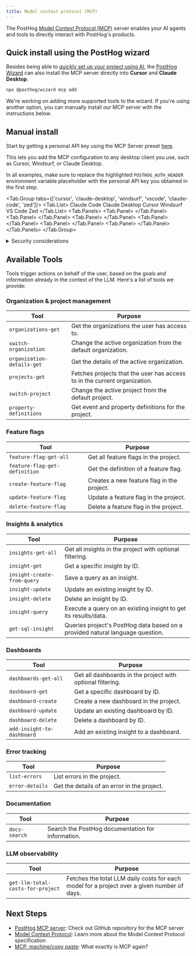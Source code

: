 ```yaml
---
title: Model context protocol (MCP)
---
```


The PostHog [Model Context Protocol (MCP)](https://modelcontextprotocol.io/introduction) server enables your AI agents and tools to directly interact with PostHog's products.


## Quick install using the PostHog wizard

Besides being able to [quickly set up your project using AI](/docs/getting-started/install?tab=wizard), the [PostHog Wizard](https://github.com/PostHog/wizard) can also install the MCP server directly into **Cursor** and **Claude Desktop**. 

```bash
npx @posthog/wizard mcp add
```

We're working on adding more supported tools to the wizard. If you're using another option, you can manually install our MCP server with the instructions below. 
## Manual install

Start by getting a personal API key using the MCP Server preset [here](https://app.posthog.com/settings/user-api-keys?preset=mcp_server).

This lets you add the MCP configuration to any desktop client you use, such as Cursor, Windsurf, or Claude Desktop.

<CalloutBox icon="IconInfo" title="Don't forget to use your personal API key" type="action">

In all examples, make sure to replace the highlighted <code>POSTHOG_AUTH_HEADER</code> environment variable placeholder with the personal API key you obtained in the first step.

</CalloutBox>

<Tab.Group tabs={['cursor', 'claude-desktop', 'windsurf', 'vscode', 'claude-code', 'zed']}>
    <Tab.List>
        <Tab>Claude Code</Tab>
        <Tab>Claude Desktop</Tab>
        <Tab>Cursor</Tab>
        <Tab>Windsurf</Tab>
        <Tab>VS Code</Tab>
        <Tab>Zed</Tab>
    </Tab.List>
    <Tab.Panels>
        <Tab.Panel>
            <ClaudeCodeSnippet />
        </Tab.Panel>
        <Tab.Panel>
            <ClaudeDesktopSnippet />
        </Tab.Panel>
        <Tab.Panel>
            <CursorSnippet />
        </Tab.Panel>
        <Tab.Panel>
            <WindsurfSnippet />
        </Tab.Panel>
        <Tab.Panel>
            <VSCodeSnippet />
        </Tab.Panel>
        <Tab.Panel>
            <ZedSnippet />
        </Tab.Panel>
    </Tab.Panels>
</Tab.Group>

<details>

<summary>Security considerations</summary>

We recommend the following best practices to mitigate security risks when using the PostHog MCP server:

- **Use the right API key permissions:** Use the provided **MCP Server** preset in the personal API key creator. If you use the MCP in an agentic workflow on production data, scope down the API key's permissions to only the permissions you want it to use. This prevents the AI from making unintended changes to your PostHog configuration or data.

- **Project scoping:** Scope your MCP server to a specific PostHog project, limiting access to only that project's resources. This prevents AI agents from accessing data from other projects in your PostHog account and helps maintain data isolation.

- **Be mindful of prompt injection:** Keep in mind that LLMs can be tricked into following untrusted commands within user content. Always review and sanitize tool calls before executing them.

</details>


## Available Tools

Tools trigger actions on behalf of the user, based on the goals and information already in the context of the LLM. Here's a list of tools we provide:

### Organization & project management

| Tool | Purpose |
| -- | -- |
| `organizations-get` | Get the organizations the user has access to. |
| `switch-organization` | Change the active organization from the default organization. |
| `organization-details-get` | Get the details of the active organization. |
| `projects-get` | Fetches projects that the user has access to in the current organization. |
| `switch-project` | Change the active project from the default project. |
| `property-definitions` | Get event and property definitions for the project. |

### Feature flags

| Tool | Purpose |
| -- | -- |
| `feature-flag-get-all` | Get all feature flags in the project. |
| `feature-flag-get-definition` | Get the definition of a feature flag. |
| `create-feature-flag` | Creates a new feature flag in the project. |
| `update-feature-flag` | Update a feature flag in the project. |
| `delete-feature-flag` | Delete a feature flag in the project. |

### Insights & analytics

| Tool | Purpose |
| -- | -- |
| `insights-get-all` | Get all insights in the project with optional filtering. |
| `insight-get` | Get a specific insight by ID. |
| `insight-create-from-query` | Save a query as an insight. |
| `insight-update` | Update an existing insight by ID. |
| `insight-delete` | Delete an insight by ID. |
| `insight-query` | Execute a query on an existing insight to get its results/data. |
| `get-sql-insight` | Queries project's PostHog data based on a provided natural language question. |

### Dashboards

| Tool | Purpose |
| -- | -- |
| `dashboards-get-all` | Get all dashboards in the project with optional filtering. |
| `dashboard-get` | Get a specific dashboard by ID. |
| `dashboard-create` | Create a new dashboard in the project. |
| `dashboard-update` | Update an existing dashboard by ID. |
| `dashboard-delete` | Delete a dashboard by ID. |
| `add-insight-to-dashboard` | Add an existing insight to a dashboard. |

### Error tracking

| Tool | Purpose |
| -- | -- |
| `list-errors` | List errors in the project. |
| `error-details` | Get the details of an error in the project. |

### Documentation

| Tool | Purpose |
| -- | -- |
| `docs-search` | Search the PostHog documentation for information. |

### LLM observability

| Tool | Purpose |
| -- | -- |
| `get-llm-total-costs-for-project` | Fetches the total LLM daily costs for each model for a project over a given number of days. |


## Next Steps

- [PostHog MCP server](https://github.com/posthog/mcp): Check out GitHub repository for the MCP server
- [Model Context Protocol](https://modelcontextprotocol.io/introduction): Learn more about the Model Context Protocol specification
- [MCP: machine/copy paste](/blog/machine-copy-paste-mcp-intro): What exactly is MCP again?
